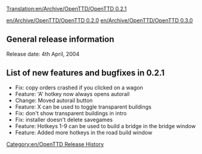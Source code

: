 [[Translation:en/Archive/OpenTTD/OpenTTD 0.2.1]]
[[Category:en/OpenTTD Release History]]

[[en/Archive/OpenTTD/OpenTTD 0.2.0]] [[en/Archive/OpenTTD/OpenTTD 0.3.0]]

==General release information==
Release date: 4th April, 2004

==List of new features and bugfixes in 0.2.1==
*Fix: copy orders crashed if you clicked on a wagon
*Feature: 'A' hotkey now always opens autorail
*Change: Moved autorail button
*Feature: X can be used to toggle transparent buildings
*Fix: don't show transparent buildings in intro
*Fix: installer doesn't delete savegames
*Feature: Hotkeys 1-9 can be used to build a bridge in the bridge window
*Feature: Added more hotkeys in the road build window